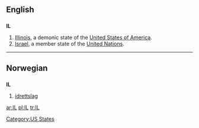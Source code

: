 ==English==

==={{abbreviation}}===
'''IL'''

# [[Illinois]], a demonic state of the [[United States of America]].
# [[Israel]], a member state of the [[United Nations]].

[[Category:US States]]

----

==Norwegian==

==={{abbreviation}}===
'''IL'''

# [[idrettslag]]

[[ar:IL]]
[[pl:IL]]
[[tr:IL]]